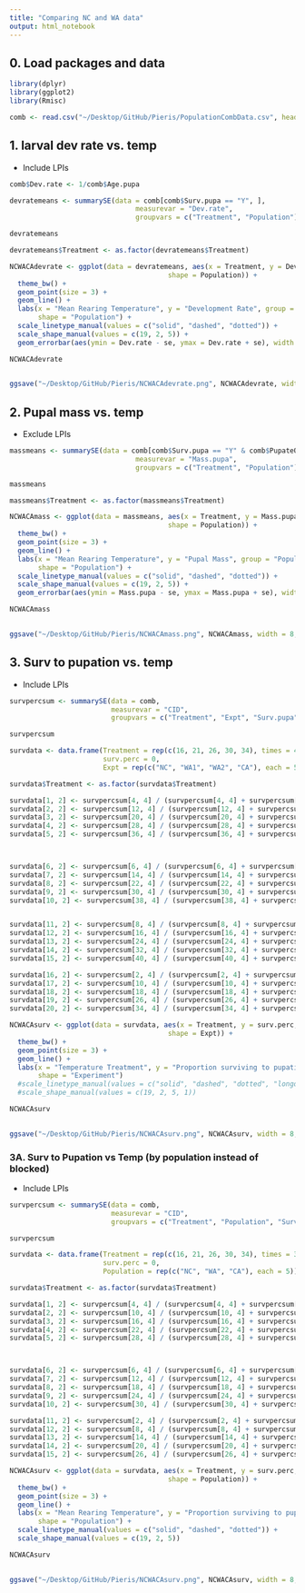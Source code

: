 ```yaml
---
title: "Comparing NC and WA data"
output: html_notebook
---
```


## 0. Load packages and data

```r
library(dplyr)
library(ggplot2)
library(Rmisc)
```

```r
comb <- read.csv("~/Desktop/GitHub/Pieris/PopulationCombData.csv", header = TRUE)
```


## 1. larval dev rate vs. temp 
  - Include LPIs 
  
```r
comb$Dev.rate <- 1/comb$Age.pupa
```


```r
devratemeans <- summarySE(data = comb[comb$Surv.pupa == "Y", ], 
                               measurevar = "Dev.rate", 
                               groupvars = c("Treatment", "Population"))

devratemeans

devratemeans$Treatment <- as.factor(devratemeans$Treatment)
```



```r
NCWACAdevrate <- ggplot(data = devratemeans, aes(x = Treatment, y = Dev.rate, group = Population, linetype = Population, 
                                       shape = Population)) + 
  theme_bw() + 
  geom_point(size = 3) + 
  geom_line() +
  labs(x = "Mean Rearing Temperature", y = "Development Rate", group = "Population", linetype = "Population", 
       shape = "Population") +
  scale_linetype_manual(values = c("solid", "dashed", "dotted")) + 
  scale_shape_manual(values = c(19, 2, 5)) + 
  geom_errorbar(aes(ymin = Dev.rate - se, ymax = Dev.rate + se), width = 0.3, linetype = "solid")

NCWACAdevrate
  
```

```r
ggsave("~/Desktop/GitHub/Pieris/NCWACAdevrate.png", NCWACAdevrate, width = 8, height = 5)
```



## 2. Pupal mass vs. temp
  - Exclude LPIs
  

```r
massmeans <- summarySE(data = comb[comb$Surv.pupa == "Y" & comb$PupateOK == "Y", ], 
                               measurevar = "Mass.pupa", 
                               groupvars = c("Treatment", "Population"))

massmeans

massmeans$Treatment <- as.factor(massmeans$Treatment)
```



```r
NCWACAmass <- ggplot(data = massmeans, aes(x = Treatment, y = Mass.pupa, group = Population, linetype = Population, 
                                       shape = Population)) + 
  theme_bw() + 
  geom_point(size = 3) + 
  geom_line() +
  labs(x = "Mean Rearing Temperature", y = "Pupal Mass", group = "Population", linetype = "Population", 
       shape = "Population") +
  scale_linetype_manual(values = c("solid", "dashed", "dotted")) + 
  scale_shape_manual(values = c(19, 2, 5)) + 
  geom_errorbar(aes(ymin = Mass.pupa - se, ymax = Mass.pupa + se), width = 0.3, linetype = "solid")

NCWACAmass
  
```


```r
ggsave("~/Desktop/GitHub/Pieris/NCWACAmass.png", NCWACAmass, width = 8, height = 5)
```


## 3. Surv to pupation vs. temp
  - Include LPIs
  

```r
survpercsum <- summarySE(data = comb, 
                         measurevar = "CID", 
                         groupvars = c("Treatment", "Expt", "Surv.pupa"))

survpercsum
```


```r
survdata <- data.frame(Treatment = rep(c(16, 21, 26, 30, 34), times = 4), 
                       surv.perc = 0, 
                       Expt = rep(c("NC", "WA1", "WA2", "CA"), each = 5))

survdata$Treatment <- as.factor(survdata$Treatment)
```


```r
survdata[1, 2] <- survpercsum[4, 4] / (survpercsum[4, 4] + survpercsum[3, 4])
survdata[2, 2] <- survpercsum[12, 4] / (survpercsum[12, 4] + survpercsum[11, 4])
survdata[3, 2] <- survpercsum[20, 4] / (survpercsum[20, 4] + survpercsum[19, 4])
survdata[4, 2] <- survpercsum[28, 4] / (survpercsum[28, 4] + survpercsum[27, 4])
survdata[5, 2] <- survpercsum[36, 4] / (survpercsum[36, 4] + survpercsum[35, 4])



survdata[6, 2] <- survpercsum[6, 4] / (survpercsum[6, 4] + survpercsum[5, 4])
survdata[7, 2] <- survpercsum[14, 4] / (survpercsum[14, 4] + survpercsum[13, 4])
survdata[8, 2] <- survpercsum[22, 4] / (survpercsum[22, 4] + survpercsum[21, 4])
survdata[9, 2] <- survpercsum[30, 4] / (survpercsum[30, 4] + survpercsum[29, 4])
survdata[10, 2] <- survpercsum[38, 4] / (survpercsum[38, 4] + survpercsum[37, 4])


survdata[11, 2] <- survpercsum[8, 4] / (survpercsum[8, 4] + survpercsum[7, 4])
survdata[12, 2] <- survpercsum[16, 4] / (survpercsum[16, 4] + survpercsum[15, 4])
survdata[13, 2] <- survpercsum[24, 4] / (survpercsum[24, 4] + survpercsum[23, 4])
survdata[14, 2] <- survpercsum[32, 4] / (survpercsum[32, 4] + survpercsum[31, 4])
survdata[15, 2] <- survpercsum[40, 4] / (survpercsum[40, 4] + survpercsum[39, 4])

survdata[16, 2] <- survpercsum[2, 4] / (survpercsum[2, 4] + survpercsum[1, 4])
survdata[17, 2] <- survpercsum[10, 4] / (survpercsum[10, 4] + survpercsum[9, 4])
survdata[18, 2] <- survpercsum[18, 4] / (survpercsum[18, 4] + survpercsum[17, 4])
survdata[19, 2] <- survpercsum[26, 4] / (survpercsum[26, 4] + survpercsum[25, 4])
survdata[20, 2] <- survpercsum[34, 4] / (survpercsum[34, 4] + survpercsum[33, 4])
```




```r
NCWACAsurv <- ggplot(data = survdata, aes(x = Treatment, y = surv.perc, group = Expt, linetype = Expt, 
                                       shape = Expt)) + 
  theme_bw() + 
  geom_point(size = 3) + 
  geom_line() +
  labs(x = "Temperature Treatment", y = "Proportion surviving to pupation", group = "Experiment", linetype = "Experiment", 
       shape = "Experiment") 
  #scale_linetype_manual(values = c("solid", "dashed", "dotted", "longdashed")) + 
  #scale_shape_manual(values = c(19, 2, 5, 1))

NCWACAsurv
  
```



```r
ggsave("~/Desktop/GitHub/Pieris/NCWACAsurv.png", NCWACAsurv, width = 8, height = 5)
```

### 3A. Surv to Pupation vs Temp (by population instead of blocked)
  - Include LPIs
  

```r
survpercsum <- summarySE(data = comb, 
                         measurevar = "CID", 
                         groupvars = c("Treatment", "Population", "Surv.pupa"))

survpercsum
```


```r
survdata <- data.frame(Treatment = rep(c(16, 21, 26, 30, 34), times = 3), 
                       surv.perc = 0, 
                       Population = rep(c("NC", "WA", "CA"), each = 5))

survdata$Treatment <- as.factor(survdata$Treatment)
```


```r
survdata[1, 2] <- survpercsum[4, 4] / (survpercsum[4, 4] + survpercsum[3, 4])
survdata[2, 2] <- survpercsum[10, 4] / (survpercsum[10, 4] + survpercsum[9, 4])
survdata[3, 2] <- survpercsum[16, 4] / (survpercsum[16, 4] + survpercsum[15, 4])
survdata[4, 2] <- survpercsum[22, 4] / (survpercsum[22, 4] + survpercsum[21, 4])
survdata[5, 2] <- survpercsum[28, 4] / (survpercsum[28, 4] + survpercsum[27, 4])



survdata[6, 2] <- survpercsum[6, 4] / (survpercsum[6, 4] + survpercsum[5, 4])
survdata[7, 2] <- survpercsum[12, 4] / (survpercsum[12, 4] + survpercsum[11, 4])
survdata[8, 2] <- survpercsum[18, 4] / (survpercsum[18, 4] + survpercsum[17, 4])
survdata[9, 2] <- survpercsum[24, 4] / (survpercsum[24, 4] + survpercsum[23, 4])
survdata[10, 2] <- survpercsum[30, 4] / (survpercsum[30, 4] + survpercsum[29, 4])

survdata[11, 2] <- survpercsum[2, 4] / (survpercsum[2, 4] + survpercsum[1, 4])
survdata[12, 2] <- survpercsum[8, 4] / (survpercsum[8, 4] + survpercsum[7, 4])
survdata[13, 2] <- survpercsum[14, 4] / (survpercsum[14, 4] + survpercsum[13, 4])
survdata[14, 2] <- survpercsum[20, 4] / (survpercsum[20, 4] + survpercsum[19, 4])
survdata[15, 2] <- survpercsum[26, 4] / (survpercsum[26, 4] + survpercsum[25, 4])


```




```r
NCWACAsurv <- ggplot(data = survdata, aes(x = Treatment, y = surv.perc, group = Population, linetype = Population, 
                                       shape = Population)) + 
  theme_bw() + 
  geom_point(size = 3) + 
  geom_line() +
  labs(x = "Mean Rearing Temperature", y = "Proportion surviving to pupation", group = "Population", linetype = "Population", 
       shape = "Population") +
  scale_linetype_manual(values = c("solid", "dashed", "dotted")) + 
  scale_shape_manual(values = c(19, 2, 5))

NCWACAsurv
  
```



```r
ggsave("~/Desktop/GitHub/Pieris/NCWACAsurv.png", NCWACAsurv, width = 8, height = 5)
```
